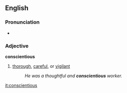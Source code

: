 ==English==
===Pronunciation===
*{{audio|en-us-conscientious.ogg|Audio (US)}}

===Adjective===
'''conscientious'''
# [[thorough]], [[careful]], or [[vigilant]]
#:''He was a thoughtful and '''conscientious''' worker.''

[[it:conscientious]]